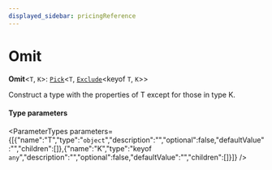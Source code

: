 ```yaml
---
displayed_sidebar: pricingReference
---
```



# Omit

 **Omit**<`T`, `K`\>: [`Pick`](Pick.mdx)<`T`, [`Exclude`](Exclude.mdx)<keyof `T`, `K`\>\>

Construct a type with the properties of T except for those in type K.

#### Type parameters

<ParameterTypes parameters={[{"name":"T","type":"`object`","description":"","optional":false,"defaultValue":"","children":[]},{"name":"K","type":"keyof `any`","description":"","optional":false,"defaultValue":"","children":[]}]} />
